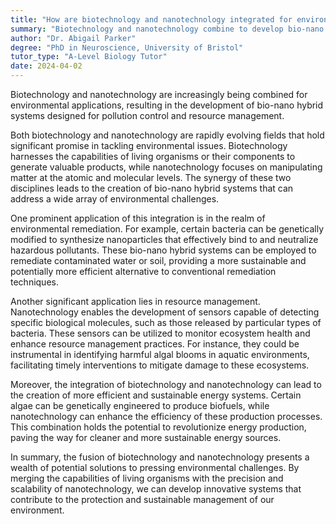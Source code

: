 ```yaml
---
title: "How are biotechnology and nanotechnology integrated for environmental applications?"
summary: "Biotechnology and nanotechnology combine to develop bio-nano hybrid systems aimed at pollution control and efficient resource management in environmental applications."
author: "Dr. Abigail Parker"
degree: "PhD in Neuroscience, University of Bristol"
tutor_type: "A-Level Biology Tutor"
date: 2024-04-02
---
```


Biotechnology and nanotechnology are increasingly being combined for environmental applications, resulting in the development of bio-nano hybrid systems designed for pollution control and resource management.

Both biotechnology and nanotechnology are rapidly evolving fields that hold significant promise in tackling environmental issues. Biotechnology harnesses the capabilities of living organisms or their components to generate valuable products, while nanotechnology focuses on manipulating matter at the atomic and molecular levels. The synergy of these two disciplines leads to the creation of bio-nano hybrid systems that can address a wide array of environmental challenges.

One prominent application of this integration is in the realm of environmental remediation. For example, certain bacteria can be genetically modified to synthesize nanoparticles that effectively bind to and neutralize hazardous pollutants. These bio-nano hybrid systems can be employed to remediate contaminated water or soil, providing a more sustainable and potentially more efficient alternative to conventional remediation techniques.

Another significant application lies in resource management. Nanotechnology enables the development of sensors capable of detecting specific biological molecules, such as those released by particular types of bacteria. These sensors can be utilized to monitor ecosystem health and enhance resource management practices. For instance, they could be instrumental in identifying harmful algal blooms in aquatic environments, facilitating timely interventions to mitigate damage to these ecosystems.

Moreover, the integration of biotechnology and nanotechnology can lead to the creation of more efficient and sustainable energy systems. Certain algae can be genetically engineered to produce biofuels, while nanotechnology can enhance the efficiency of these production processes. This combination holds the potential to revolutionize energy production, paving the way for cleaner and more sustainable energy sources.

In summary, the fusion of biotechnology and nanotechnology presents a wealth of potential solutions to pressing environmental challenges. By merging the capabilities of living organisms with the precision and scalability of nanotechnology, we can develop innovative systems that contribute to the protection and sustainable management of our environment.
    